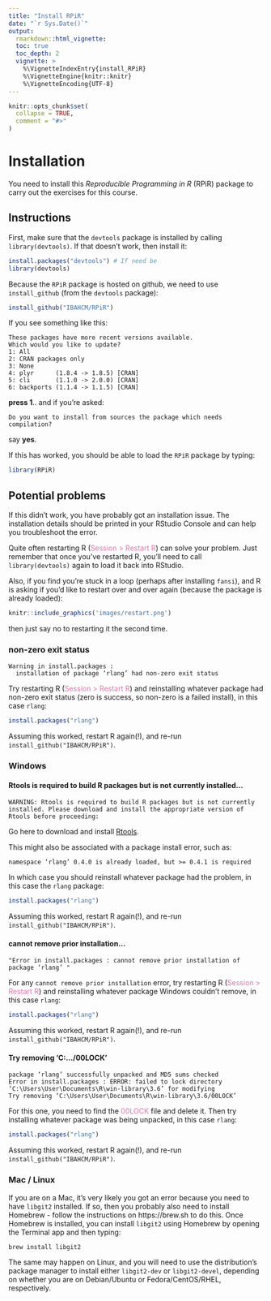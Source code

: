 ```yaml
---
title: "Install RPiR"
date: "`r Sys.Date()`"
output:
  rmarkdown::html_vignette:
  toc: true
  toc_depth: 2
  vignette: >
    %\VignetteIndexEntry{install_RPiR}
    %\VignetteEngine{knitr::knitr}
    %\VignetteEncoding{UTF-8}
---
```


```r
knitr::opts_chunk$set(
  collapse = TRUE,
  comment = "#>"
)
```

# Installation

You need to install this *Reproducible Programming in R* (RPiR) package to carry
out the exercises for this course.

## Instructions

First, make sure that the `devtools` package is installed by
calling `library(devtools)`. If that doesn't work, then install it:

```r
install.packages("devtools") # If need be
library(devtools)
```

Because the `RPiR` package is hosted on github, we need to use `install_github`
(from the `devtools` package):

```r
install_github("IBAHCM/RPiR")
```

If you see something like this:

```
These packages have more recent versions available.
Which would you like to update?
1: All                              
2: CRAN packages only               
3: None                             
4: plyr      (1.8.4 -> 1.8.5) [CRAN]
5: cli       (1.1.0 -> 2.0.0) [CRAN]
6: backports (1.1.4 -> 1.1.5) [CRAN]
```

**press 1**.. and if you're asked:

```
Do you want to install from sources the package which needs compilation?
```

say **yes**.

If this has worked, you should be able to load the `RPiR` package by typing:

```r
library(RPiR)
```

## Potential problems

If this didn't work, you have probably got an installation issue. The 
installation details should be printed in your RStudio Console and can help 
you troubleshoot the error. 

Quite often restarting R 
(<span style="color: #de77ae;">Session > Restart R</span>) can solve your 
problem. Just remember that once you've restarted R, you'll need to call 
`library(devtools)` again to load it back into RStudio.

Also, if you find you're stuck in a loop (perhaps after installing `fansi`), 
and R is asking if you'd like to restart over and over again (because the 
package is already loaded):

```r
knitr::include_graphics('images/restart.png')
```

then just say no to restarting it the second time. 

### non-zero exit status

```
Warning in install.packages :
  installation of package ‘rlang’ had non-zero exit status
```

Try restarting R (<span style="color: #de77ae;">Session > Restart R</span>) and
reinstalling whatever package had non-zero exit status (zero is success, so 
non-zero is a failed install), in this case `rlang`:

```r
install.packages("rlang")
```

Assuming this worked, restart R again(!), and re-run `install_github("IBAHCM/RPiR")`.

### Windows

#### Rtools is required to build R packages but is not currently installed...

```
WARNING: Rtools is required to build R packages but is not currently installed. Please download and install the appropriate version of Rtools before proceeding:
```

Go here to download and install 
[Rtools](https://cran.r-project.org/bin/windows/Rtools/). 

This might also be associated with a package install error, such as:

```
namespace ‘rlang’ 0.4.0 is already loaded, but >= 0.4.1 is required
```

In which case you should reinstall whatever package had the problem,
in this case the `rlang` package:

```r
install.packages("rlang")
```

Assuming this worked, restart R again(!), and re-run `install_github("IBAHCM/RPiR")`.

#### cannot remove prior installation...

```
"Error in install.packages : cannot remove prior installation of package ‘rlang’ "
```

For any `cannot remove prior installation` error, try restarting R 
(<span style="color: #de77ae;">Session > Restart R</span>) and
reinstalling whatever package Windows couldn't remove, in this case `rlang`:

```r
install.packages("rlang")
```

Assuming this worked, restart R again(!), and re-run `install_github("IBAHCM/RPiR")`.

#### Try removing ‘C:\.../00LOCK’

```
package ‘rlang’ successfully unpacked and MD5 sums checked
Error in install.packages : ERROR: failed to lock directory ‘C:\Users\User\Documents\R\win-library\3.6’ for modifying
Try removing ‘C:\Users\User\Documents\R\win-library\3.6/00LOCK’
```

For this one, you need to find the <span style="color: #de77ae;">00LOCK</span> 
file and delete it. Then try installing whatever package was being unpacked, 
in this case `rlang`:

```r
install.packages("rlang")
```

Assuming this worked, restart R again(!), and re-run `install_github("IBAHCM/RPiR")`.

### Mac / Linux

If you are on a Mac, it's very
likely you got an error because you need to have `libgit2` installed. If so,
then you probably also need to install Homebrew - follow the instructions on
https://brew.sh to do this. Once Homebrew is installed, you can
install `libgit2` using Homebrew by opening the Terminal app and then typing:

```
brew install libgit2
```

The same may happen on Linux, and you will need to use the distribution's
package manager to install either `libgit2-dev` or `libgit2-devel`, depending
on whether you are on Debian/Ubuntu or Fedora/CentOS/RHEL, respectively.
